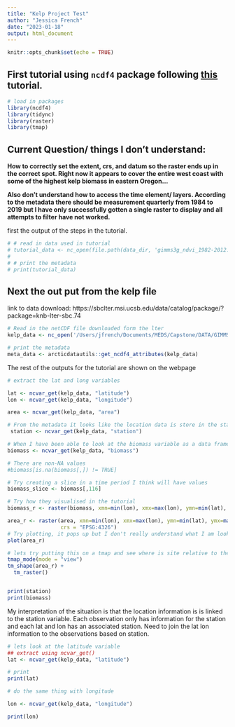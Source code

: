 ```yaml
---
title: "Kelp Project Test"
author: "Jessica French"
date: "2023-01-18"
output: html_document
---
```


```r
knitr::opts_chunk$set(echo = TRUE)
```

## First tutorial using `ncdf4` package following [this](https://rpubs.com/boyerag/297592) tutorial. 

```r
# load in packages
library(ncdf4)
library(tidync)
library(raster)
library(tmap)
```
## Current Question/ things I don't understand: 
**How to correctly set the extent, crs, and datum so the raster ends up in the correct spot. Right now it appears to cover the entire west coast with some of the highest kelp biomass in eastern Oregon...**

**Also don't understand how to access the time element/ layers. According to the metadata there should be measurement quarterly from 1984 to 2019 but I have only successfully gotten a single raster to display and all attempts to filter have not worked.**

first the output of the steps in the tutorial. 


```r
# # read in data used in tutorial
# tutorial_data <- nc_open(file.path(data_dir, 'gimms3g_ndvi_1982-2012.nc4'))
# 
# # print the metadata
# print(tutorial_data)
```


## Next the out put from the kelp file

link to data download: https://sbclter.msi.ucsb.edu/data/catalog/package/?package=knb-lter-sbc.74
```r
# Read in the netCDF file downloaded form the lter 
kelp_data <- nc_open('/Users/jfrench/Documents/MEDS/Capstone/DATA/GIMMS3G_NDVI_TRENDS_1275/data/LandsatKelpBiomass_2022_Q4_withmetadata.nc')

# print the metadata
meta_data <- arcticdatautils::get_ncdf4_attributes(kelp_data)
```
The rest of the outputs for the tutorial are shown on the webpage

```r
# extract the lat and long variables

lat <- ncvar_get(kelp_data, "latitude")
lon <- ncvar_get(kelp_data, "longitude")

area <- ncvar_get(kelp_data, "area")
```


```r
# From the metadata it looks like the location data is store in the station variable. Extract station variable and look at it 
 station <- ncvar_get(kelp_data, "station")

# When I have been able to look at the biomass variable as a data frame it appears to be all NAs so I am going to try to filter to any non NA values and if they exist. 
biomass <- ncvar_get(kelp_data, "biomass") 

# There are non-NA values
#biomass[is.na(biomass[,]) != TRUE]

# Try creating a slice in a time period I think will have values
biomass_slice <- biomass[,116]

# Try how they visualised in the tutorial
biomass_r <- raster(biomass, xmn=min(lon), xmx=max(lon), ymn=min(lat), ymx=max(lat), crs=CRS("+proj=longlat +ellps=WGS84 +datum=WGS84 +no_defs+ towgs84=0,0,0"))

area_r <- raster(area, xmn=min(lon), xmx=max(lon), ymn=min(lat), ymx=max(lat),
                 crs = "EPSG:4326")
# Try plotting, it pops up but I don't really understand what I am looking at.
plot(area_r)

# lets try putting this on a tmap and see where is site relative to the channel islands
tmap_mode(mode = "view")
tm_shape(area_r) +
  tm_raster()


print(station)
print(biomass)
```
My interpretation of the situation is that the location information is is linked to the station variable. Each observation only has information for the station and each lat and lon has an associated station. Need to join the lat lon information to the observations based on station. 


```r
# lets look at the latitude variable
## extract using ncvar_get()
lat <- ncvar_get(kelp_data, "latitude")

# print
print(lat)
```

```r
# do the same thing with longitude

lon <- ncvar_get(kelp_data, "longitude")

print(lon)
```



